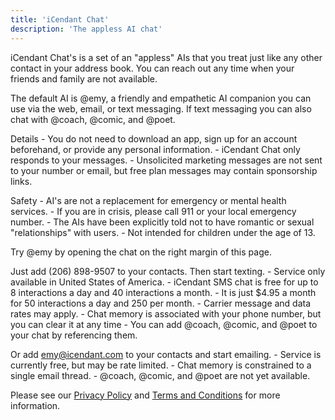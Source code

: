 ```yaml
---
title: 'iCendant Chat'
description: 'The appless AI chat'
---
```


iCendant Chat's is a set of an "appless" AIs that you treat just like any other contact in your address book. You can
reach out any time when your friends and family are not available.

The default AI is @emy, a friendly and empathetic AI companion you can use via the web, email, or text messaging.
If text messaging you can also chat with @coach, @comic, and @poet.

Details
    - You do not need to download an app, sign up for an account beforehand, or provide any personal information.
    - iCendant Chat only responds to your messages.
    - Unsolicited marketing messages are not sent to your number or email, but free plan messages may contain sponsorship links.

Safety
    - AI's are not a replacement for emergency or mental health services.
    - If you are in crisis, please call 911 or your local emergency number.
    - The AIs have been explicitly told not to have romantic or sexual "relationships" with users.
    - Not intended for children under the age of 13.

Try @emy by opening the chat on the right margin of this page.

Just add (206) 898-9507 to your contacts. Then start texting.
    - Service only available in United States of America.
    - iCendant SMS chat is free for up to 8 interactions a day and 40 interactions a month.
    - It is just $4.95 a month for 50 interactions a day and 250 per month.
    - Carrier message and data rates may apply.
    - Chat memory is associated with your phone number, but you can clear it at any time
    - You can add @coach, @comic, and @poet to your chat by referencing them.

Or add emy@icendant.com to your contacts and start emailing.
    - Service is currently free, but may be rate limited.
    - Chat memory is constrained to a single email thread.
    - @coach, @comic, and @poet are not yet available.

Please see our [Privacy Policy](./privacy) and [Terms and Conditions](./terms) for more information.

